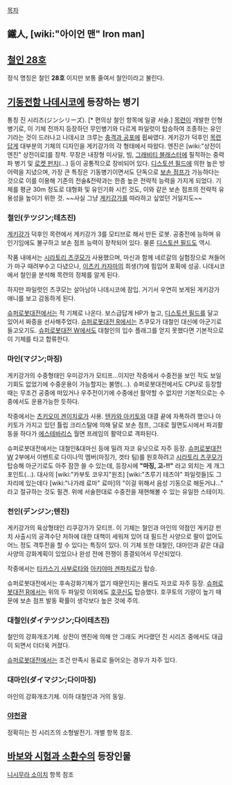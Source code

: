 [[목차]]

== 鐵人, [wiki:"아이언 맨" Iron man] ==

== [[철인 28호]] ==
정식 명칭은 철인 '''28호''' 이지만 보통 줄여서 철인이라고 불린다.

== [[기동전함 나데시코]]에 등장하는 병기 ==
통칭 진 시리즈(ジンシリーズ). [* 편의상 철인 항목에 일괄 서술.] [[목련]]이 개발한 인형병기로, 이 기체 전까지 등장하던 무인병기와 다르게 파일럿이 탑승하여 조종하는 유인기라는 것이 드러나고 나데시코 크루는 [[충격과 공포]]에 휩싸였다. 게키강가 덕후인 [[목련]]답게 대부분의 기체의 디자인을 게키강가의 각 형태에서 따왔다. 엔진은 [wiki:"상전이 엔진" 상전이로]를 장착. 무장은 내장형 미사일, 빔, [[그래비티 블래스터]]에 필적하는 중력파 병기 및 [[로켓 펀치]](…) 등이 공통적으로 장비되어 있다. [[디스토션 필드]]에 의한 높은 방어력을 지녔으며, 가장 큰 특징은 기동병기이면서도 단독으로 [[보손 점프]]가 가능하다는 것으로 이를 이용해 기존의 전술&전략과는 한층 높은 전략적 능력을 가지게 되었다. 기체를 평균 30m 정도로 대형화 및 유인기화 시킨 것도, 이와 같은 보손 점프의 전략적 유용성을 높이기 위한 것. ~~사실 그냥 [[게키강가]]를 따라하고 싶었던 거일지도~~

=== 철인(テツジン;테츠진) ===
[[게키강가]] 덕후인 목련에서 게키강가 3를 모티브로 해서 만든 로봇. 공중전에 능하며 유인기임에도 불구하고 보손 점프 능력이 장착되어 있다. 물론 [[디스토션 필드]]도 역시.

작품 내에서는 [[시라토리 츠쿠모]]가 사용했으며, 마신과 함께 네르갈의 실험장으로 쳐들어가 마구 때려부수고 다녔으나, [[이츠키 카자마]]의 희생(?)에 힘입어 포획에 성공. 나데시코에서 철인을 분석해 목련의 정체를 알게 된다.

하지만 파일럿인 츠쿠모는 살아남아 나데시코에 잠입. 거기서 우연히 보게된 게키강가 애니를 보고 감동하게 된다.

[[슈퍼로봇대전]]에서는 적 기체로 나온다. 보스급답게 HP가 높고, [[디스토션 필드]]를 달고 있어서 짜증을 선사해주었다. [[슈퍼로봇대전 R]]에서는 츠쿠모가 대철인 대신에 아군기로 들고오기도. [[슈퍼로봇대전 W]]에서도 대철인의 입수 플래그를 얻지 못했다면 기본적으로 이 기체를 타고 합류한다.

=== 마인(マジン;마징) ===
게키강가의 수중형태인 우미강가가 모티프…이지만 작중에서 수중전을 보인 적도 보일 기회도 없었기에 수중운용이 가능할지는 불명(…). 슈퍼로봇대전에서도 CPU로 등장할 때는 무조건 공중에 떠있거나 우주전이기에 수중에선 활약할 수 없지만 기본적으로는 수중에서도 운용가능한 듯하다.

작중에서는 [[츠키오미 겐이치로]]가 사용. [[텐카와 아키토]]와 대결 끝에 자폭하려 했으나 아키토가 가지고 있던 튤립 크리스탈에 의해 달로 보손 점프, 그대로 월면도시에서 파괴활동을 하다가 [[에스테바리스]] 월면 프레임의 활약으로 격파된다.

슈퍼로봇대전에서는 대철인&대마신 등에 밀려 자코 유닛으로 자주 등장. [[슈퍼로봇대전 W]] 2부에서 이벤트로 다이나믹 멤버(마징가, 겟타 팀)를 원호하려고 [[시라토리 츠쿠모]]가 탑승해 아군기로도 아주 잠깐 쓸 수 있는데, 등장시에 '''"마징, 고-!!"''' 라고 외치는 게 개그 포인트(…). 대사의 [wiki:"카부토 코우지"원조] [wiki:"츠루기 테츠야" 파일럿들]도 그 자리에 있는데다 [wiki:"나가레 료마" 료마]의 "이걸 위해서 음성 기동으로 해둔거냐…" 라고 절규하는 것도 필견. 위에 서술한대로 수중전을 재현해볼 수 있는 유일한 스테이지.

=== 천인(デンジン;텐진) ===
게키강가의 육상형태인 리쿠강가가 모티프. 이 기체는 철인과 마인의 약점인 게키강 펀치 사출시의 공격수단 저하에 대한 대책이 세워져 있어 대 필드전 사양으로 팔이 없어도 어느 정도 격투전을 할 수 있다는 특징이 있다. 이 기체 또한 대철인, 대마인과 같은 대급 사양의 강화계획이 있었으나 완성 전에 전쟁이 종결되어서 무산되었다.

작중에서는 [[타카스기 사부로타]]와 [[아키야마 겐파치로]]가 탑승.

슈퍼로봇대전에서는 후속강화기체가 없기 때문인지는 몰라도 자코로 자주 등장. [[슈퍼로봇대전 R]]에서는 위의 두 파일럿 이외에도 [[호쿠신]]도 탑승했다. 호쿠토의 기량이 높기 때문에 보손 점프 발동 확률이 생각보다 높은 것에 주의.

=== 대철인(ダイテツジン;다이테츠진) ===
철인의 강화개조기체. 상전이 엔진에 의해 안 그래도 커다랬던 진 시리즈 중에서도 대급이 되면서 더더욱 커졌다.

[[슈퍼로봇대전]]에서는 조건 만족시 동료로 들어오는 경우가 자주 있다.

=== 대마인(ダイマジン;다이마징) ===
마인의 강화개조기체. 이하 대철인과 거의 동일.

=== [[야천광]] ===
정확히는 진 시리즈의 소형발전기. 개별 항목 참조.

== [[바보와 시험과 소환수]]의 등장인물 ==
[[니시무라 소이치]] 항목 참조
